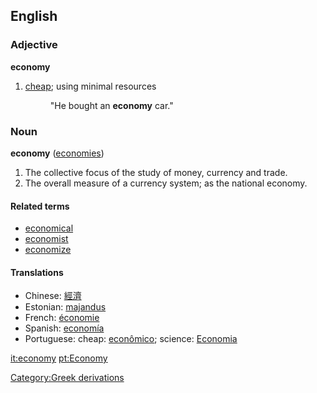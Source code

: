 {{wikipedia}}
==English==

===Adjective===
'''economy'''
#[[cheap]]; using minimal resources
#:"He bought an '''economy''' car."

===Noun===
'''economy'''  ([[economies]])
#The collective focus of the study of money, currency and trade.
#The overall measure of a currency system; as the national economy.

====Related terms====
*[[economical]]
*[[economist]]
*[[economize]]

====Translations====
*Chinese: [[經濟]]
*Estonian: [[majandus]]
*French: [[économie]]
*Spanish: [[economía]]
*Portuguese: cheap: [[econômico]]; science: [[Economia]]

[[Category:Greek derivations]]

[[it:economy]]
[[pt:Economy]]